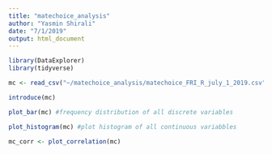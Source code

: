 ```yaml
---
title: "matechoice_analysis"
author: "Yasmin Shirali"
date: "7/1/2019"
output: html_document
---
```


```r
library(DataExplorer)
library(tidyverse)
```

```r
mc <- read_csv("~/matechoice_analysis/matechoice_FRI_R_july_1_2019.csv")
```

```r
introduce(mc)
```

```r
plot_bar(mc) #frequency distribution of all discrete variables
```

```r
plot_histogram(mc) #plot histogram of all continuous variabbles
```

```r
mc_corr <- plot_correlation(mc)
```

```r

```

```r

```

```r

```

```r

```

```r

```

```r

```

```r

```

```r

```

```r

```
